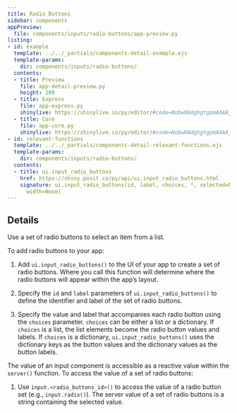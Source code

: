 ```yaml
---
title: Radio Buttons
sidebar: components
appPreview:
  file: components/inputs/radio-buttons/app-preview.py
listing:
- id: example
  template: ../../_partials/components-detail-example.ejs
  template-params:
    dir: components/inputs/radio-buttons/
  contents:
  - title: Preview
    file: app-detail-preview.py
    height: 200
  - title: Express
    file: app-express.py
    shinylive: https://shinylive.io/py/editor/#code=NobwRAdghgtgpmAXAAjFADugdOgnmAGlQGMB7CAFzkqVQDMAnUmZAZwAsBLCXZTmdKQYVkDagBM4DADoRGzNlx5Y4AD3RjWrPgKEju6AK4UihzrIsQzWA8YD6DKOM6k7AI2MVyrABTJkAMTIADzBsv7+0mCOzqRRRIEhYRARyFEASk4uyB4UXhCs8f5BoeERIFEAjFEoUQDy6BQuKdWEaWAATDXtDU3kyF1tUQDM3fWNzcijYAC+CSXJAJTFSZayAAJiEJIMWGayknTIAG5QADaGcD6LiGX+YhSGDCm2FFgxLteybWAUuOgIFC-NQUWYAXSAA
  - title: Core
    file: app-core.py
    shinylive: https://shinylive.io/py/editor/#code=NobwRAdghgtgpmAXAAjFADugdOgnmAGlQGMB7CAFzkqVQDMAnUmZAZwAsBLCXZTmdKQYVkAQUxEG1ACZwGRAK6cAOhFUZ0AfSXIAvMiU4oAczia6AGyXSAFKuQODnLN3QKKmhlGmdSmgEbuFOSsNg4AxMgAPFH2jvHKYF4+pIlEyJExcfEOiQBK3r7IgRTBEKxpEdGxEDmOIIkAjIkoiQDy6BS+tc2EyIkATC39YB1d5MhDfYkAzMPtnd3Ic2AAvumZNfEAlBvV2U5YpO5uHkp2YABuUFZwibuq26rPELJ0bHKXcjau7kTHFFORFYcFYrG620QBwAAlJXnIsEoDm9kNdbjZIQd4lIKAoGLVfhQsMlfBiXupMHoxJgbBptJxgZ85E8IH0wBRcOgECh2XAAB4UNYAXSAA
- id: relevant-functions
  template: ../../_partials/components-detail-relevant-functions.ejs
  template-params:
    dir: components/inputs/radio-buttons/
  contents:
  - title: ui.input_radio_buttons
    href: https://shiny.posit.co/py/api/ui.input_radio_buttons.html
    signature: ui.input_radio_buttons(id, label, choices, *, selected=None, inline=False,
      width=None)
---
```


:::{#example}
:::

:::{#relevant-functions}
:::

## Details

Use a set of radio buttons to select an item from a list.

To add radio buttons to your app:

  1. Add `ui.input_radio_buttons()` to the UI of your app to create a set of radio buttons. Where you call this function will determine where the radio buttons will appear within the app's layout.

  2. Specify the `id` and `label` parameters of `ui.input_radio_buttons()` to define the identifier and label of the set of radio buttons.

  3. Specify the value and label that accompanies each radio button using the `choices` parameter. `choices` can be either a list or a dictionary. If `choices` is a list, the list elements become the radio button values and labels. If `choices` is a dictionary, `ui.input_radio_buttons()` uses the dictionary keys as the button values and the dictionary values as the button labels.

The value of an input component is accessible as a reactive value within the `server()` function. To access the value of a set of radio buttons:

  1. Use `input.<radio_buttons_id>()` to access the value of a radio button set (e.g., `input.radio()`). The server value of a set of radio buttons is a string containing the selected value.
